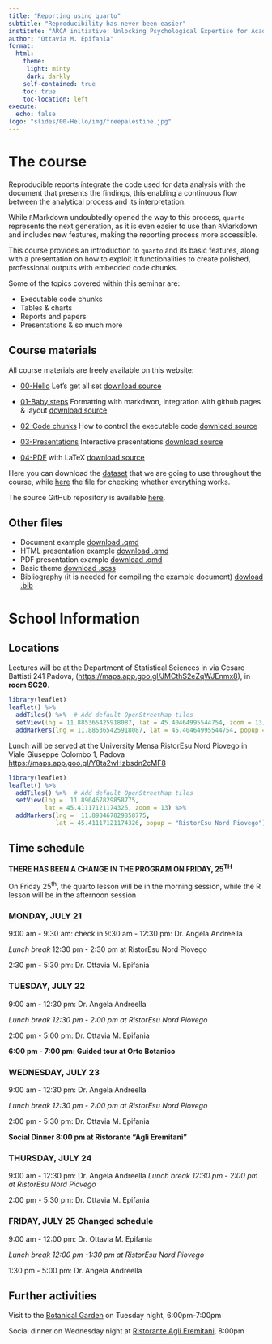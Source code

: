```yaml
---
title: "Reporting using quarto"
subtitle: "Reproducibility has never been easier"
institute: "ARCA initiative: Unlocking Psychological Expertise for Academic and Business Success"
author: "Ottavia M. Epifania"
format: 
  html:
    theme: 
     light: minty
     dark: darkly
    self-contained: true
    toc: true
    toc-location: left
execute: 
  echo: false
logo: "slides/00-Hello/img/freepalestine.jpg"
---
```


# The course

Reproducible reports integrate the code used for data analysis with the document that presents the findings, this enabling a continuous flow between the analytical process and its interpretation.

While `R`Markdown undoubtedly opened the way to this process, `quarto` represents the next generation, as it is even easier to use than `R`Markdown and includes new features, making the reporting process more accessible. 

This course provides an introduction to `quarto` and its basic features, along with a presentation on how to exploit it functionalities to create polished, professional outputs with embedded code chunks.

Some of the topics covered within this seminar are:

- Executable code chunks 
- Tables & charts
- Reports and papers
- Presentations & so much more


## Course materials

All course materials are freely available on this website: 

- [00-Hello](slides/00-Hello/00-Hello.html) Let's get all set [download source](slides/00-Hello/00-Hello.qmd)

- [01-Baby steps](slides/01-Baby-steps/01-Baby-steps.html) Formatting with markdwon, integration with github pages & layout [download source](slides/01-Baby-steps/01-Baby-steps.qmd)

- [02-Code chunks](slides/02-Code-chunk/02-Code-chunk.html) How to control the executable code [download source](slides/02-Code-chunk/02-Code-chunk.qmd)

- [03-Presentations](slides/03-Presentation/03-Presentation.html) Interactive presentations [download source](slides/03-Presentation/03-Presentation.qmd)

- [04-PDF](slides/04-PDF/04-PDF.pdf) with LaTeX [download source](slides/04-PDF/04-PDF.qmd)


Here you can download the [dataset](data/dataset.csv) that we are going to use throughout the course, while [here](my-first-quarto-document.qmd) the file for checking whether everything works. 

The source GitHub repository is available [here](https://github.com/OttaviaE/quarto-school).

## Other files 

* Document example [download .qmd](example-files/document.qmd)
* HTML presentation example [download .qmd](example-files/presentation-html.qmd)
* PDF presentation example [download .qmd](example-files/presentation-pdf.qmd)
* Basic theme [download .scss](slides/00-Hello/mytheme.scss)
* Bibliography (it is needed for compiling the example document) [dowload .bib](example-files/references.bib)

# School Information

## Locations

Lectures will be at the Department of Statistical Sciences in via Cesare Battisti 241 Padova, ([https://maps.app.goo.gl/JMCthS2eZqWJEnmx8](https://maps.app.goo.gl/JMCthS2eZqWJEnmx8)), in **room SC20**.

```r
library(leaflet)
leaflet() %>%
  addTiles() %>%  # Add default OpenStreetMap tiles
  setView(lng = 11.885365425918087, lat = 45.40464995544754, zoom = 13) %>%
  addMarkers(lng = 11.885365425918087, lat = 45.40464995544754, popup = "Department of Statistics")
```

Lunch will be served at the University Mensa RistorEsu Nord Piovego in Viale Giuseppe Colombo 1, Padova [https://maps.app.goo.gl/Y8ta2wHzbsdn2cMF8](https://maps.app.goo.gl/Y8ta2wHzbsdn2cMF8)

```r
library(leaflet)
leaflet() %>%
  addTiles() %>%  # Add default OpenStreetMap tiles
  setView(lng =  11.890467829858775, 
          lat = 45.41117121174326, zoom = 13) %>%
  addMarkers(lng =  11.890467829858775, 
             lat = 45.41117121174326, popup = "RistorEsu Nord Piovego")

```

## Time schedule 


**THERE HAS BEEN A CHANGE IN THE PROGRAM ON FRIDAY, 25^TH^**

On Friday 25^th^, the quarto lesson will be in the morning session, while the R lesson will be in the afternoon session

### MONDAY, JULY 21

9:00 am - 9:30 am: check in
9:30 am - 12:30 pm: Dr. Angela Andreella

*Lunch break* 12:30 pm - 2:30 pm at RistorEsu Nord Piovego


2:30 pm - 5:30 pm: Dr. Ottavia M. Epifania

### TUESDAY, JULY 22


9:00 am - 12:30 pm: Dr. Angela Andreella

*Lunch break 12:30 pm - 2:00 pm at RistorEsu Nord Piovego*

2:00 pm - 5:00 pm: Dr. Ottavia M. Epifania

**6:00 pm - 7:00 pm: Guided tour at Orto Botanico**

### WEDNESDAY, JULY 23

9:00 am - 12:30 pm: Dr. Angela Andreella

*Lunch break 12:30 pm - 2:00 pm at RistorEsu Nord Piovego*

2:00 pm - 5:30 pm: Dr. Ottavia M. Epifania

**Social Dinner 8:00 pm at Ristorante “Agli Eremitani”**

### THURSDAY, JULY 24

9:00 am - 12:30 pm: Dr. Angela Andreella
*Lunch break
12:30 pm - 2:00 pm at RistorEsu Nord Piovego*

2:00 pm - 5:30 pm: Dr. Ottavia M. Epifania

### FRIDAY, JULY 25 Changed schedule

9:00 am - 12:00 pm:  Dr. Ottavia M. Epifania 

*Lunch break 12:00 pm -1:30 pm at RistorEsu Nord Piovego*

1:30 pm - 5:00 pm: Dr. Angela Andreella


## Further activities

Visit to the [Botanical Garden](https://maps.app.goo.gl/X7nWgS3yWuARsKfo9) on Tuesday night, 6:00pm-7:00pm

Social dinner on Wednesday night at [Ristorante Agli Eremitani](https://maps.app.goo.gl/NzPXL1UWybYPZRre6), 8:00pm
